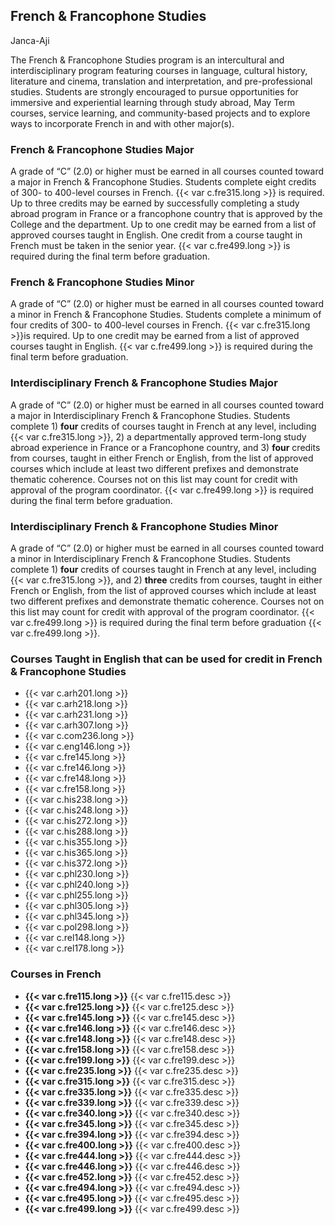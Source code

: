 ## French & Francophone Studies {#sec-french-and-francophone-studies}
Janca-Aji

The French & Francophone Studies program is an intercultural and interdisciplinary program featuring courses in language, cultural history, literature and cinema, translation and interpretation, and pre-professional studies. Students are strongly encouraged to pursue opportunities for immersive and experiential learning through study abroad, May Term courses, service learning, and community-based projects and to explore ways to incorporate French in and with other major(s).

### French & Francophone Studies Major
A grade of "C" (2.0) or higher must be earned in all courses counted toward a major in French & Francophone Studies. Students complete eight credits of 300- to 400-level courses in French. {{< var c.fre315.long >}} is required. Up to three credits may be earned by successfully completing a study abroad program in France or a francophone country that is approved by the College and the department. Up to one credit may be earned from a list of approved courses taught in English. One credit from a course taught in French must be taken in the senior year. {{< var c.fre499.long >}} is required during the final term before graduation.
 
### French & Francophone Studies Minor
A grade of "C" (2.0) or higher must be earned in all courses counted toward a minor in French & Francophone Studies. Students complete a minimum of four credits of 300- to 400-level courses in French. {{< var c.fre315.long >}}is required. Up to one credit may be earned from a list of approved courses taught in English. {{< var c.fre499.long >}} is required during the final term before graduation.

### Interdisciplinary French & Francophone Studies Major
A grade of "C" (2.0) or higher must be earned in all courses counted toward a major in Interdisciplinary French & Francophone Studies. Students complete 1) **four** credits of courses taught in French at any level, including {{< var c.fre315.long >}}, 2) a departmentally approved term-long study abroad experience in France or a Francophone country, and 3) **four** credits from courses, taught in either French or English, from the list of approved courses which include at least two different prefixes and demonstrate thematic coherence. Courses not on this list may count for credit with approval of the program coordinator. {{< var c.fre499.long >}} is required during the final term before graduation. 

### Interdisciplinary French & Francophone Studies Minor
A grade of "C" (2.0) or higher must be earned in all courses counted toward a minor in Interdisciplinary French & Francophone Studies. Students complete 1) **four** credits of courses taught in French at any level, including {{< var c.fre315.long >}}, and 2) **three** credits from courses, taught in either French or English, from the list of approved courses which include at least two different prefixes and demonstrate thematic coherence. Courses not on this list may count for credit with approval of the program coordinator. {{< var c.fre499.long >}} is required during the final term before graduation {{< var c.fre499.long >}}. 


### Courses Taught in English that can be used for credit in French & Francophone Studies

- {{< var c.arh201.long >}}
- {{< var c.arh218.long >}}
- {{< var c.arh231.long >}}
- {{< var c.arh307.long >}}
- {{< var c.com236.long >}}
- {{< var c.eng146.long >}}
- {{< var c.fre145.long >}}
- {{< var c.fre146.long >}}
- {{< var c.fre148.long >}}
- {{< var c.fre158.long >}}
- {{< var c.his238.long >}}
- {{< var c.his248.long >}}
- {{< var c.his272.long >}}
- {{< var c.his288.long >}}
- {{< var c.his355.long >}}
- {{< var c.his365.long >}}
- {{< var c.his372.long >}}
- {{< var c.phl230.long >}}
- {{< var c.phl240.long >}}
- {{< var c.phl255.long >}}
- {{< var c.phl305.long >}}
- {{< var c.phl345.long >}}
- {{< var c.pol298.long >}}
- {{< var c.rel148.long >}}
- {{< var c.rel178.long >}}


### Courses in French
- **{{< var c.fre115.long >}}**
  {{< var c.fre115.desc >}} 
- **{{< var c.fre125.long >}}**
  {{< var c.fre125.desc >}}
- **{{< var c.fre145.long >}}**
  {{< var c.fre145.desc >}}
- **{{< var c.fre146.long >}}**
  {{< var c.fre146.desc >}}
- **{{< var c.fre148.long >}}**
  {{< var c.fre148.desc >}}
- **{{< var c.fre158.long >}}**
  {{< var c.fre158.desc >}}
- **{{< var c.fre199.long >}}**
  {{< var c.fre199.desc >}}
- **{{< var c.fre235.long >}}**
  {{< var c.fre235.desc >}}
- **{{< var c.fre315.long >}}**
  {{< var c.fre315.desc >}}
- **{{< var c.fre335.long >}}**
  {{< var c.fre335.desc >}}
- **{{< var c.fre339.long >}}**
  {{< var c.fre339.desc >}}
- **{{< var c.fre340.long >}}**
  {{< var c.fre340.desc >}}
- **{{< var c.fre345.long >}}**
  {{< var c.fre345.desc >}}
- **{{< var c.fre394.long >}}**
  {{< var c.fre394.desc >}}
- **{{< var c.fre400.long >}}**
  {{< var c.fre400.desc >}}
- **{{< var c.fre444.long >}}**
  {{< var c.fre444.desc >}}
- **{{< var c.fre446.long >}}**
  {{< var c.fre446.desc >}}
- **{{< var c.fre452.long >}}**
  {{< var c.fre452.desc >}}
- **{{< var c.fre494.long >}}**
  {{< var c.fre494.desc >}}
- **{{< var c.fre495.long >}}**
  {{< var c.fre495.desc >}}
- **{{< var c.fre499.long >}}**
  {{< var c.fre499.desc >}} 














